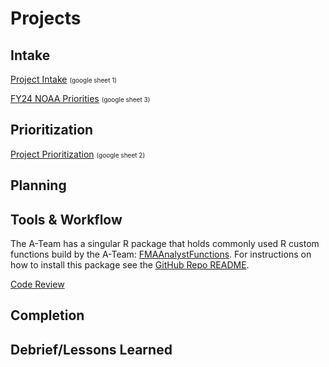 # Projects {#sec-projects}

## Intake

 [Project Intake](https://docs.google.com/spreadsheets/d/1MXWbgYy-91S_PvldipatwdodjIjBECVL5yuWkLVIw50/edit?usp=sharing) <font size="1.5"> (google sheet 1) </font>
 
 [FY24 NOAA Priorities](https://docs.google.com/spreadsheets/d/1MXWbgYy-91S_PvldipatwdodjIjBECVL5yuWkLVIw50/edit?usp=sharing) <font size="1.5"> (google sheet 3) </font>

## Prioritization

  [Project Prioritization](https://docs.google.com/spreadsheets/d/1MXWbgYy-91S_PvldipatwdodjIjBECVL5yuWkLVIw50/edit?usp=sharing) <font size="1.5"> (google sheet 2) </font>
  
## Planning

## Tools & Workflow

The A-Team has a singular R package that holds commonly used R custom functions build by the A-Team: [FMAAnalystFunctions](https://github.com/Alaska-Fisheries-Monitoring-Analytics/FMAAnalystFunctions).  For instructions on how to install this package see the [GitHub Repo README](https://github.com/Alaska-Fisheries-Monitoring-Analytics/FMAAnalystFunctions#fma-analyst-functions).

[Code Review](071-code-review.qmd)

## Completion

## Debrief/Lessons Learned

<!-- ## Tools -->

<!-- * Keep only 1 working instance     -->
<!-- * Use Github or other version control     -->
<!-- * Document Q&A, e.g., by using Github Issues     -->
<!--   * alternatively use Google Docs to track project history     -->
<!--   * create a minimal reproducible example, aka [repex](https://stackoverflow.com/help/minimal-reproducible-example)     -->

<!-- ### Software -->
<!--  [Building R Packages](https://r-pkgs.org/) -->



<!-- ## Project Management {#sec-project-mgmt} -->

<!-- 1. Benefits Analysis -->
<!--     a. Tangible     -->
<!--         i. estimate     -->
<!--     b. Intangible -->
<!-- 2. Charter - What - gives approval for planning     -->
<!--     a. Need    -->
<!--     b. Objectives    -->
<!--     c. Requirements    -->
<!--     d. Scope    -->
<!--     e. Schedule, milestones, budget    -->
<!--     f. key stakeholders    -->
<!--     g. risks    -->
<!--     h. deliverables    -->
<!--     i. success criteria -->
<!-- 3. Stakeholder     -->
<!--     a. stakeholder register     -->
<!--     b. stakeholder issue log -->
<!-- 4. Benefits Analysis     -->
<!-- 5. Plan - Why?     -->
<!--     a. May undergo many iterations     -->
<!--     b. Formal documentation of plans for:     -->
<!--         i. stakeholder communication and management     -->
<!--         ii. quality management     -->
<!--         iii. scope     -->
<!--         iv. schedule     -->
<!--         v. risk     -->
<!-- 6. Kick-Off Meeting     -->
<!--     a. Announce start of project     -->
<!--     b. Communicate vision     -->
<!--     c. Introduce key details - milestones, risks, communication plan, meeting schedule, policies     -->

<!-- ### Planning -->
<!-- #### Scope - HOW -->
<!-- Developing a detailed description of the project - how will we work? Scope needs to be managed carefully to prevent mission creep. -->

<!-- * How is the scope defined?     -->
<!-- * How is scope validated and controlled?     -->
<!-- * How is scope managed throughout the project?     -->
<!-- * How are requirements planned, tracked, and reported?     -->
<!-- * How are changes in scope and requirements managed?     -->
<!-- * How are priorities defined?     -->
<!-- * How are metrics defined?     -->

 

